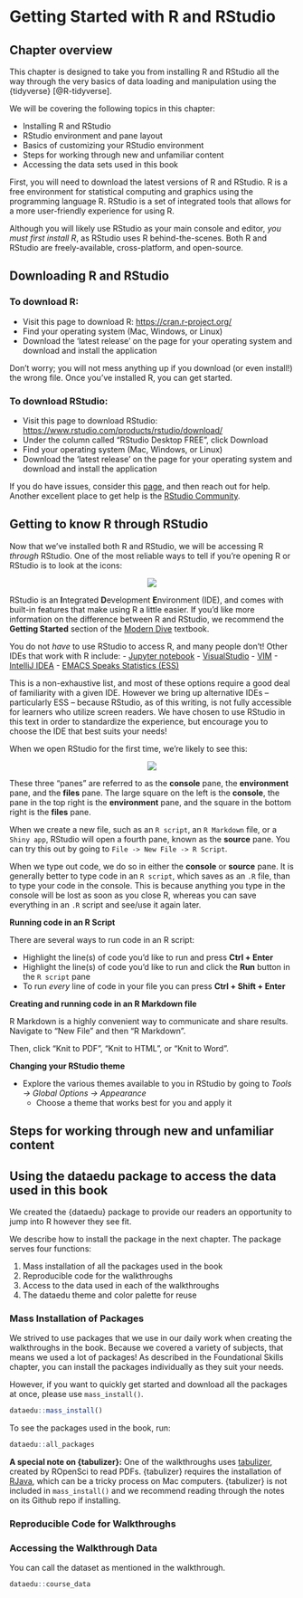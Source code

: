 # Getting Started with R and RStudio {#c05}

## Chapter overview

This chapter is designed to take you from installing R and RStudio all the way through the very basics of data loading and manipulation using the {tidyverse} [@R-tidyverse]. 

We will be covering the following topics in this chapter: 

- Installing R and RStudio
- RStudio environment and pane layout
- Basics of customizing your RStudio environment
- Steps for working through new and unfamiliar content
- Accessing the data sets used in this book

First, you will need to download the latest versions of R and RStudio. 
R is a free environment for statistical computing and graphics using the programming language R. 
RStudio is a set of integrated tools that allows for a more user-friendly experience for using R.

Although you will likely use RStudio as your main console and editor, _you must first install R_, as RStudio uses R behind-the-scenes. 
Both R and RStudio are freely-available, cross-platform, and open-source.

## Downloading R and RStudio

### To download R:

- Visit this page to download R: [https://cran.r-project.org/](https://cran.r-project.org/)
- Find your operating system (Mac, Windows, or Linux)
- Download the 'latest release' on the page for your operating system and download and install the application

Don't worry; you will not mess anything up if you download (or even install!) the wrong file. 
Once you've installed R, you can get started.

### To download RStudio:

- Visit this page to download RStudio: [https://www.rstudio.com/products/rstudio/download/](https://www.rstudio.com/products/rstudio/download/)
- Under the column called "RStudio Desktop FREE", click Download
- Find your operating system (Mac, Windows, or Linux)
- Download the 'latest release' on the page for your operating system and download and install the application

If you do have issues, consider this [page](https://datacarpentry.org/R-ecology-lesson/), and then reach out for help. 
Another excellent place to get help is the [RStudio Community](https://community.rstudio.com/).

## Getting to know R through RStudio

Now that we've installed both R and RStudio, we will be accessing R _through_ RStudio. 
One of the most reliable ways to tell if you're opening R or RStudio is to look at the icons: 

<center>
![](https://imgur.com/a/eebVIXy)
</center>

RStudio is an **I**ntegrated **D**evelopment **E**nvironment (IDE), and comes with built-in features that make using R a little easier. 
If you'd like more information on the difference between R and RStudio, we recommend the **Getting Started** section of the [Modern Dive](https://moderndive.com/1-getting-started.html#) textbook.

You do not _have_ to use RStudio to access R, and many people don't! 
Other IDEs that work with R include:
- [Jupyter notebook](https://jupyter.org/)
- [VisualStudio](https://visualstudio.microsoft.com/services/visual-studio-online/)
- [VIM](https://github.com/jalvesaq/Nvim-R)
- [IntelliJ IDEA](https://plugins.jetbrains.com/plugin/6632-r-language-for-intellij)
- [EMACS Speaks Statistics (ESS)](https://ess.r-project.org/)

This is a non-exhaustive list, and most of these options require a good deal of familiarity with a given IDE.
However we bring up alternative IDEs -- particularly ESS -- because RStudio, as of this writing, is not fully accessible for learners who utilize screen readers.
We have chosen to use RStudio in this text in order to standardize the experience, but encourage you to choose the IDE that best suits your needs!

When we open RStudio for the first time, we're likely to see this:

<center>
![](https://i.imgur.com/2rhZmMg.png?1)
</center>  
  
These three "panes" are referred to as the **console** pane, the **environment** pane, and the **files** pane. 
The large square on the left is the **console**, the pane in the top right is the **environment** pane, and the square in the bottom right is the **files** pane.  

When we create a new file, such as an `R script`, an `R Markdown` file, or a `Shiny app`, RStudio will open a fourth pane, known as the **source** pane. 
You can try this out by going to `File -> New File -> R Script`.

When we type out code, we do so in either the **console** or **source** pane. 
It is generally better to type code in an `R script`, which saves as an `.R` file, than to type your code in the console. 
This is because anything you type in the console will be lost as soon as you close R, whereas you can save everything in an `.R` script and see/use it again later.  

**Running code in an R Script**  

There are several ways to run code in an R script:  

- Highlight the line(s) of code you'd like to run and press **Ctrl + Enter**  
- Highlight the line(s) of code you'd like to run and click the **Run** button in the `R script` pane  
- To run _every_ line of code in your file you can press **Ctrl + Shift + Enter**  

**Creating and running code in an R Markdown file**

R Markdown is a highly convenient way to communicate and share results. Navigate to "New File" and then "R Markdown".

Then, click "Knit to PDF", "Knit to HTML", or "Knit to Word".

**Changing your RStudio theme**  

- Explore the various themes available to you in RStudio by going to _Tools -> Global Options -> Appearance_
    + Choose a theme that works best for you and apply it
    
## Steps for working through new and unfamiliar content

## Using the dataedu package to access the data used in this book

We created the {dataedu} package to provide our readers an opportunity to jump into R however they see fit.

We describe how to install the package in the next chapter. The package serves four functions:

1. Mass installation of all the packages used in the book
2. Reproducible code for the walkthroughs
3. Access to the data used in each of the walkthroughs
4. The dataedu theme and color palette for reuse

### Mass Installation of Packages

We strived to use packages that we use in our daily work when creating the walkthroughs in the book. Because we covered a variety of subjects, that means we used a lot of packages! As described in the Foundational Skills chapter, you can install the packages individually as they suit your needs. 

However, if you want to quickly get started and download all the packages at once, please use `mass_install()`.

``` r
dataedu::mass_install()
```

To see the packages used in the book, run:

```r
dataedu::all_packages
```

**A special note on {tabulizer}:** One of the walkthroughs uses [tabulizer](https://github.com/ropensci/tabulizer), created by ROpenSci to read PDFs. {tabulizer} requires the installation of [RJava](https://cran.r-project.org/web/packages/rJava/index.html), which can be a tricky process on Mac computers. {tabulizer} is not included in `mass_install()` and we recommend reading through the notes on its Github repo if installing.

### Reproducible Code for Walkthroughs

<!-- Need to add -->

### Accessing the Walkthrough Data

You can call the dataset as mentioned in the walkthrough.

``` r
dataedu::course_data
```
